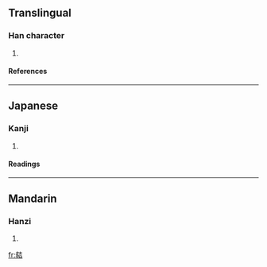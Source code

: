 ==Translingual==
===Han character===
{{Han char|rn=36|rad=夕|as=09|sn=12|four=|canj=弓弓土口 (NNGR)}}
# {{defn|Han|sort=夕09}}
====References====
{{Han ref|kx=0247.130|dkj=05785|dj=0491.200|hdz=20864.090|uh=5921|ud=22817}}
----
==Japanese==
===Kanji===
{{ja-kanji|grade=|rs=夕09}}
# {{defn|Japanese}} 
====Readings====
{{ja-readings|on=[[き]] (ki)|kun=[[おおい]] (ooi)}}
----
==Mandarin==
===Hanzi===
{{cmn-hanzi|pin=[[qì]] (qi4)|wg=ch'i<sup>4</sup>}}
# {{defn|Mandarin}}

[[fr:夡]]